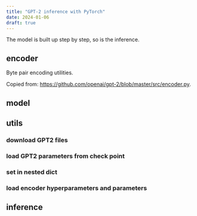 ```yaml
---
title: "GPT-2 inference with PyTorch"
date: 2024-01-06
draft: true
---
```


The model is built up step by step, so is the inference.

## encoder

Byte pair encoding utilities.

Copied from:
<https://github.com/openai/gpt-2/blob/master/src/encoder.py>.

## model

## utils

### download GPT2 files

### load GPT2 parameters from check point

### set in nested dict

### load encoder hyperparameters and parameters

## inference
